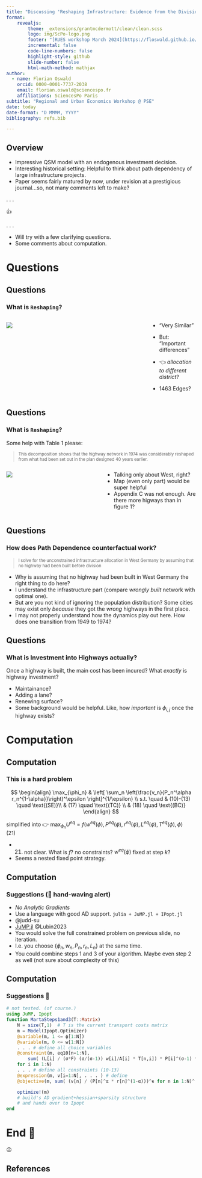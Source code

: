 ```yaml
---
title: "Discussing 'Reshaping Infrastructure: Evidence from the Division of Germany' by [Marta Santamaria](https://sites.google.com/site/msantamariaupf/home)"
format: 
    revealjs:
        theme: _extensions/grantmcdermott/clean/clean.scss
        logo: img/ScPo-logo.png
        footer: "[RUES workshop March 2024](https://floswald.github.io/Santamaria-RUES/)"
        incremental: false
        code-line-numbers: false
        highlight-style: github
        slide-number: false
        html-math-method: mathjax
author: 
  - name: Florian Oswald
    orcid: 0000-0001-7737-2038
    email: florian.oswald@sciencespo.fr
    affiliations: SciencesPo Paris
subtitle: "Regional and Urban Economics Workshop @ PSE"
date: today
date-format: "D MMMM, YYYY"
bibliography: refs.bib

---
```



## Overview

* Impressive QSM model with an endogenous investment decision.
* Interesting historical setting: Helpful to think about path dependency of large infrastructure projects.
* Paper seems fairly matured by now, under revision at a prestigious journal...so, not many comments left to make?

. . .

👍

. . .

* Will try with a few clarifying questions.
* Some comments about computation. 

# Questions {background-color="#40666e"}

## Questions

### What is `Reshaping`?

::: {.columns}
::: {.column width=75%}
![](img/figure2.png)
::: 

::: {.column width=25%}
::: {.fragment}
* "Very Similar"
:::

::: {.fragment}
* But: "Important differences"
:::

::: {.fragment}
* 👈 _allocation to different district_?
:::

::: {.fragment}
* 1463 Edges?
:::

::: 
::: 



## Questions

### What is `Reshaping`?

Some help with Table 1 please: 

::: {style="font-size: 80%;"}
>This decomposition shows that the highway network in 1974 was considerably reshaped from what had been set out in the plan designed 40 years earlier.
:::

::: {.columns}
::: {.column width=50%}
![](img/table1.png)
::: 

::: {.column width=50%}
* Talking only about West, right?
* Map (even only part) would be super helpful
* Appendix C was not enough. Are there more higways than in figure 1?

::: 
::: 


## Questions

### How does Path Dependence counterfactual work?

::: {style="font-size: 80%;"}
> I solve for the unconstrained infrastructure allocation in West Germany by assuming that no highway had been built before division

:::

* Why is assuming that no highway had been built in West Germany the right thing to do here?
* I understand the infrastructure part (compare _wrongly built_ network with optimal one).
* But are you not kind of ignoring the population distribution? Some cities may exist only _because_ they got the _wrong_ highways in the first place.
* I may not properly understand how the dynamics play out here. How does one transition from 1949 to 1974?



## Questions

### What is Investment into Highways actually?

Once a highway is built, the main cost has been incured? What *exactly* is highway investment?

::: {.incremental}
* Maintainance?
* Adding a lane?
* Renewing surface?
* Some background would be helpful. Like, how *important* is $\phi_{i,j}$ once the highway exists?
:::



# Computation {background-color="#40666e"}


## Computation

### This is a hard problem

$$
\begin{align}
\max_{\phi_n} & \left[ \sum_n \left(\frac{v_n}{P_n^\alpha r_n^{1-\alpha}}\right)^\epsilon \right]^{1/\epsilon} \\
s.t. \quad & (10)-(13) \quad \text{(SE)}\\
           & (17) \quad \text{(TC)} \\
           & (18) \quad \text{(BC)}
\end{align}
$$

::: {.fragment}

simplified into 👉
$\max_{\phi_n} U^{eq} = f(w^{eq}(\phi),P^{eq}(\phi),r^{eq}(\phi),L^{eq}(\phi),T^{eq}(\phi),\phi)\quad (21)$

* (21) not clear. What is $f$? no constraints? $w^{eq}(\phi)$ fixed at step $k$?
* Seems a nested fixed point strategy.
:::

## Computation

### Suggestions (👋 hand-waving alert)

* _No Analytic Gradients_
* Use a language with good AD support. `julia + JuMP.jl + IPopt.jl`
* @judd-su
* [JuMP.jl](https://jump.dev/) @Lubin2023
* You would solve the full constrained problem on previous slide, no iteration. 
* I.e. you choose $\{\phi_n,w_n,P_n,r_n,L_n\}$ at the same time.
* You could combine steps 1 and 3 of your algorithm. Maybe even step 2 as well (not sure about complexity of this)


## Computation

### Suggestions 👋


```julia
# not tested. (of course.)
using JuMP, Ipopt
function MartaSteps1and3(T::Matrix)
    N = size(T,1)  # T is the current transport costs matrix
    m = Model(Ipopt.Optimizer)
    @variable(m, 1 <= ϕ[1:N])
    @variable(m, 0 <= w[1:N])
    . . . # define all choice variables
    @constraint(m, eq10[n=1:N], 
        sum( (L[i] / (σ*F) (σ/(σ-1)) w[i]/A[i] * T[n,i]) * P[i]^(σ-1) * w[i] * L[i]     
    for i in 1:N)
    . . . # define all constraints (10-13)
    @expression(m, v[i=1:N], . . . ) # define
    @objective(m, sum( (v[n] / (P[n]^α * r[n]^(1-α)))^ϵ for n in 1:N)^(1/ϵ))

    optimize!(m)  
    # build's AD gradient+hessian+sparsity structure
    # and hands over to Ipopt
end
```

# End 👋 


😉



## References

::: {#refs}
:::
